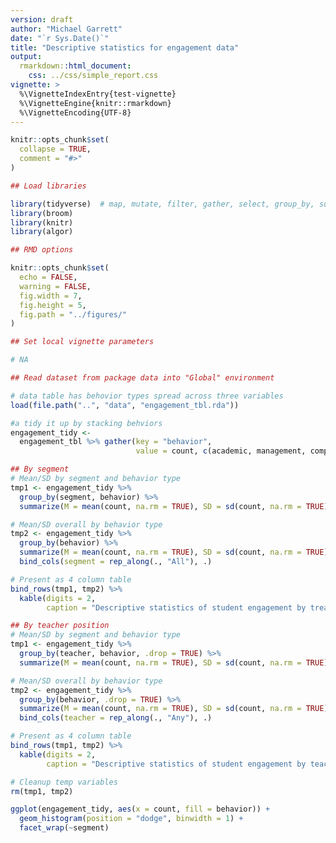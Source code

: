 ```yaml
---
version: draft
author: "Michael Garrett"
date: "`r Sys.Date()`"
title: "Descriptive statistics for engagement data"
output: 
  rmarkdown::html_document:
    css: ../css/simple_report.css
vignette: >
  %\VignetteIndexEntry{test-vignette}
  %\VignetteEngine{knitr::rmarkdown}
  %\VignetteEncoding{UTF-8}
---
```


```r
knitr::opts_chunk$set(
  collapse = TRUE,
  comment = "#>"
)
```

```r
## Load libraries

library(tidyverse)  # map, mutate, filter, gather, select, group_by, summarize
library(broom)
library(knitr)
library(algor)

## RMD options

knitr::opts_chunk$set(
  echo = FALSE,
  warning = FALSE,
  fig.width = 7, 
  fig.height = 5,
  fig.path = "../figures/"
)

## Set local vignette parameters

# NA
```

```r

## Read dataset from package data into "Global" environment

# data table has behovior types spread across three variables
load(file.path("..", "data", "engagement_tbl.rda"))

#a tidy it up by stacking behviors
engagement_tidy <- 
  engagement_tbl %>% gather(key = "behavior", 
                            value = count, c(academic, management, competing))

```

```r

## By segment
# Mean/SD by segment and behavior type
tmp1 <- engagement_tidy %>% 
  group_by(segment, behavior) %>% 
  summarize(M = mean(count, na.rm = TRUE), SD = sd(count, na.rm = TRUE))

# Mean/SD overall by behavior type
tmp2 <- engagement_tidy %>% 
  group_by(behavior) %>% 
  summarize(M = mean(count, na.rm = TRUE), SD = sd(count, na.rm = TRUE)) %>% 
  bind_cols(segment = rep_along(., "All"), .)

# Present as 4 column table
bind_rows(tmp1, tmp2) %>% 
  kable(digits = 2, 
        caption = "Descriptive statistics of student engagement by treatment segment")

## By teacher position
# Mean/SD by segment and behavior type
tmp1 <- engagement_tidy %>% 
  group_by(teacher, behavior, .drop = TRUE) %>% 
  summarize(M = mean(count, na.rm = TRUE), SD = sd(count, na.rm = TRUE))

# Mean/SD overall by behavior type
tmp2 <- engagement_tidy %>% 
  group_by(behavior, .drop = TRUE) %>% 
  summarize(M = mean(count, na.rm = TRUE), SD = sd(count, na.rm = TRUE)) %>% 
  bind_cols(teacher = rep_along(., "Any"), .)

# Present as 4 column table
bind_rows(tmp1, tmp2) %>% 
  kable(digits = 2, 
        caption = "Descriptive statistics of student engagement by teacher position")

# Cleanup temp variables
rm(tmp1, tmp2)

```

```r

ggplot(engagement_tidy, aes(x = count, fill = behavior)) + 
  geom_histogram(position = "dodge", binwidth = 1) +
  facet_wrap(~segment)

```

